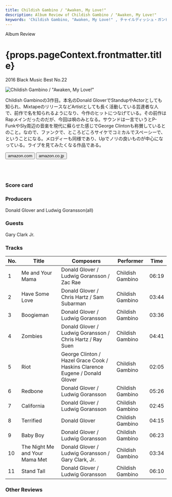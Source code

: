 ```yaml
---
title: Childish Gambino / "Awaken, My Love!"
description: Album Review of Childish Gambino / "Awaken, My Love!"
keywords: 'Childish Gambino, "Awaken, My Love!"	, チャイルディッシュ・ガンビーノ, アウェイクン・マイ・ラブ！'
---
```





<p className="largeP">Album Review</p>
<h1 className="h1--no--margin">{props.pageContext.frontmatter.title}</h1>
<p className="largeP"><Link to="/best50/2016/">2016 Black Music Best No.22</Link></p>

<Row  className="image-card-group">
	<Column colMd={"4"} colLg={"4"} noGutterMdLeft="">
       <ImageCard>

![Childish Gambino / "Awaken, My Love!"](../../images/cd/childishgambino1L.jpg) 

</ImageCard>
	</Column>
	<Column colMd={"8"} colLg={"8"} noGutterMdLeft="">
	<p>
	Childish Gambinoの3作目。本名のDonald GloverでStandupやActorとしても知られ、MixtapeのリリースなどArtistとしても長く活動している芸達者な人で、前作で名を知られるようになり、今作のヒットにつなげている。その前作はRapメインだったのだが、今回は唄のみとなる。サウンドは一言でいうとP-FunkやSly周辺の音楽を現代に蘇らせた感じでGeorge Clintonも称賛しているとのこと。なので、ファンクで、ところどころサイケでコミカルでスペーシーで、ということになる。メロディーも同様であり、Upでノリの良いものが中心になっている。ライブを見てみたくなる作品である。
	</p>
	<div>
	  <Button href="https://amzn.to/3anwY7u" kind="primary" size="small" renderIcon={ArrowUpRight24}>
      amazon.com
      </Button>
      <Button href="https://amzn.to/31MDpNs" kind="secondary" size="small" renderIcon={ArrowUpRight24}>
      amazon.co.jp
      </Button>
	</div>
	<a href="https://geo.music.apple.com/jp/album/awaken-my-love/1450975800?mt=1&app=music&ls=1&at=11lcug" style="display:inline-block;overflow:hidden;background:url(https://linkmaker.itunes.apple.com/ja-jp/lockup.svg?releaseDate=2016-12-02&kind=album&bubble=apple_music&style=mono-black) no-repeat;width:180px;height:45px;"></a>
	<a href="https://geo.music.apple.com/jp/album/awaken-my-love/1450975800?app=itunes&at=11lcug" style="display:inline-block;overflow:hidden;background:url(https://linkmaker.itunes.apple.com/ja-jp/badge-lrg.svg?releaseDate=2016-12-02T00:00:00Z&kind=album&bubble=itunes_music) no-repeat;width:140px;height:45px;"></a>
	</Column>
</Row>
<Row >
	<Column colMd={"4"} colLg={"4"} noGutterMdLeft="">
<div>
    <h3>Score card</h3>
	<SliderJS1 value="5" />
    <SliderJS2 value="4" />
	<SliderJS3 value="1" />
    <SliderJS4 value="9" />
</div>
</Column>
<Column colMd={"8"} colLg={"8"} noGutterMdLeft="">
<div>
<h3>Producers</h3>
<p>
Donald Glover and Ludwig Goransson(all)
</p>
<h3>Guests</h3>
<p>
Gary Clark Jr.
</p>
</div>
</Column>
</Row>

<h3>Tracks</h3>

| No. |	 Title                         |	 Composers                                                                 |	 Performer      | Time  |
| --- |	------------------------------ | --------------------------------------------------------------------------- | ---------------- | ----- |
| 1	  |	Me and Your Mama               | Donald Glover / Ludwig Goransson / Zac Rae                                  | Childish Gambino | 06:19 |
| 2	  |	Have Some Love                 | Donald Glover / Chris Hartz / Sam Subarman                                  | Childish Gambino | 03:44 |
| 3	  |	Boogieman                      | Donald Glover / Ludwig Goransson                                            | Childish Gambino | 03:36 |
| 4	  |	Zombies                        | Donald Glover / Ludwig Goransson / Chris Hartz / Ray Suen                   | Childish Gambino | 04:41 |
| 5	  |	Riot                           | George Clinton / Hazel Grace Cook / Haskins Clarence Eugene / Donald Glover | Childish Gambino | 02:05 |
| 6	  |	Redbone                        | Donald Glover / Ludwig Goransson                                            | Childish Gambino | 05:26 |
| 7	  |	California                     | Donald Glover / Ludwig Goransson                                            | Childish Gambino | 02:45 |
| 8	  |	Terrified                      | Donald Glover                                                               | Childish Gambino | 04:15 |
| 9	  |	Baby Boy                       | Donald Glover / Ludwig Goransson                                            | Childish Gambino | 06:23 |
| 10  |	The Night Me and Your Mama Met | Donald Glover / Ludwig Goransson / Gary Clark, Jr.                          | Childish Gambino | 03:34 |
| 11  |	Stand Tall                     | Donald Glover / Ludwig Goransson                                            | Childish Gambino | 06:10 |
    
<h3>Other Reviews</h3>

<Row>
<Column colMd={3} colLg={3} noGutterMdLeft>
<Review1 />
</Column>
</Row>